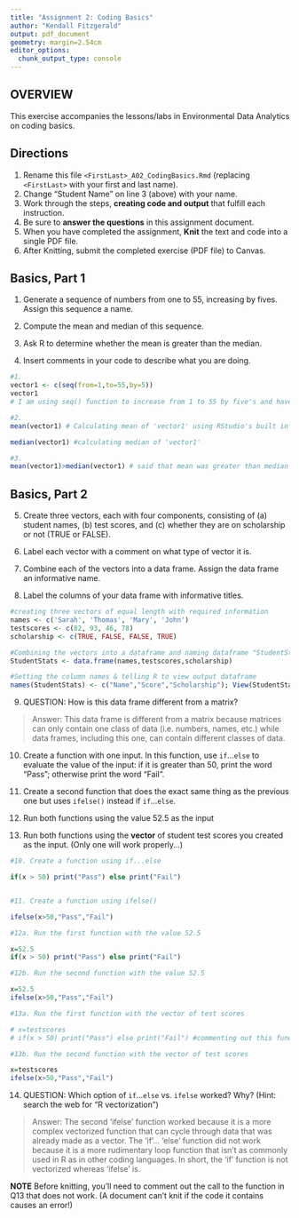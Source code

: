 ```yaml
---
title: "Assignment 2: Coding Basics"
author: "Kendall Fitzgerald"
output: pdf_document
geometry: margin=2.54cm
editor_options: 
  chunk_output_type: console
---
```


## OVERVIEW

This exercise accompanies the lessons/labs in Environmental Data Analytics on coding basics.

## Directions

1.  Rename this file `<FirstLast>_A02_CodingBasics.Rmd` (replacing `<FirstLast>` with your first and last name).
2.  Change "Student Name" on line 3 (above) with your name.
3.  Work through the steps, **creating code and output** that fulfill each instruction.
4.  Be sure to **answer the questions** in this assignment document.
5.  When you have completed the assignment, **Knit** the text and code into a single PDF file.
6.  After Knitting, submit the completed exercise (PDF file) to Canvas.

## Basics, Part 1

1.  Generate a sequence of numbers from one to 55, increasing by fives. Assign this sequence a name.

2.  Compute the mean and median of this sequence.

3.  Ask R to determine whether the mean is greater than the median.

4.  Insert comments in your code to describe what you are doing.

```r
#1. 
vector1 <- c(seq(from=1,to=55,by=5))
vector1
# I am using seq() function to increase from 1 to 55 by five's and have named it 'vector1'

#2. 
mean(vector1) # Calculating mean of 'vector1' using RStudio's built in software

median(vector1) #calculating median of 'vector1'

#3. 
mean(vector1)>median(vector1) # said that mean was greater than median of 'vector1' which R determines as FALSE since they're the same number

```

## Basics, Part 2

5.  Create three vectors, each with four components, consisting of (a) student names, (b) test scores, and (c) whether they are on scholarship or not (TRUE or FALSE).

6.  Label each vector with a comment on what type of vector it is.

7.  Combine each of the vectors into a data frame. Assign the data frame an informative name.

8.  Label the columns of your data frame with informative titles.

```r

#creating three vectors of equal length with required information
names <- c('Sarah', 'Thomas', 'Mary', 'John')
testscores <- c(82, 93, 46, 78)
scholarship <- c(TRUE, FALSE, FALSE, TRUE)

#Combining the vectors into a dataframe and naming dataframe "StudentStats"
StudentStats <- data.frame(names,testscores,scholarship) 

#Setting the column names & telling R to view output dataframe
names(StudentStats) <- c("Name","Score","Scholarship"); View(StudentStats)
```

9.  QUESTION: How is this data frame different from a matrix?

> Answer: This data frame is different from a matrix because matrices can only contain one class of data (i.e. numbers, names, etc.) while data frames, including this one, can contain different classes of data.

10. Create a function with one input. In this function, use `if`...`else` to evaluate the value of the input: if it is greater than 50, print the word "Pass"; otherwise print the word "Fail". 

11. Create a second function that does the exact same thing as the previous one but uses `ifelse()` instead if `if`...`else `. 

12. Run both functions using the value 52.5 as the input

13. Run both functions using the **vector** of student test scores you created as the input. (Only one will work properly...)

```r
#10. Create a function using if...else

if(x > 50) print("Pass") else print("Fail")


#11. Create a function using ifelse()

ifelse(x>50,"Pass","Fail") 

#12a. Run the first function with the value 52.5

x=52.5
if(x > 50) print("Pass") else print("Fail")

#12b. Run the second function with the value 52.5

x=52.5
ifelse(x>50,"Pass","Fail")

#13a. Run the first function with the vector of test scores

# x=testscores
# if(x > 50) print("Pass") else print("Fail") #commenting out this function so that it can be knitted

#13b. Run the second function with the vector of test scores

x=testscores
ifelse(x>50,"Pass","Fail")
```

14. QUESTION: Which option of `if`...`else` vs. `ifelse` worked? Why? (Hint: search the web for "R vectorization")

> Answer: The second 'ifelse' function worked because it is a more complex vectorized function that can cycle through data that was already made as a vector. The 'if'... 'else' function did not work because it is a more rudimentary loop function that isn't as commonly used in R as in other coding languages. In short, the 'if' function is not vectorized whereas 'ifelse' is. 


**NOTE** Before knitting, you'll need to comment out the call to the function in Q13 that does not work. (A document can't knit if the code it contains causes an error!)
